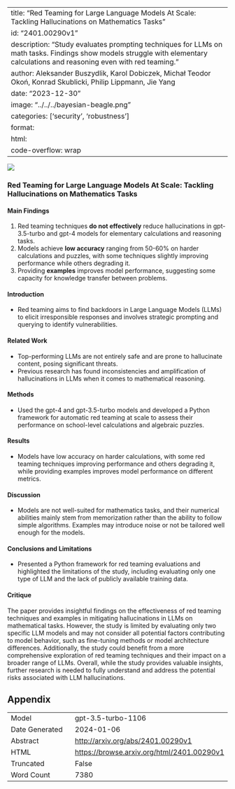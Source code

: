 
---
title: "Red Teaming for Large Language Models At Scale: Tackling Hallucinations on Mathematics Tasks"
id: "2401.00290v1"
description: "Study evaluates prompting techniques for LLMs on math tasks. Findings show models struggle with elementary calculations and reasoning even with red teaming."
author: Aleksander Buszydlik, Karol Dobiczek, Michał Teodor Okoń, Konrad Skublicki, Philip Lippmann, Jie Yang
date: "2023-12-30"
image: "../../../bayesian-beagle.png"
categories: ['security', 'robustness']
format:
  html:
    code-overflow: wrap
---

![](None)

### Red Teaming for Large Language Models At Scale: Tackling Hallucinations on Mathematics Tasks

#### Main Findings
1. Red teaming techniques **do not effectively** reduce hallucinations in gpt-3.5-turbo and gpt-4 models for elementary calculations and reasoning tasks.
2. Models achieve **low accuracy** ranging from 50-60% on harder calculations and puzzles, with some techniques slightly improving performance while others degrading it.
3. Providing **examples** improves model performance, suggesting some capacity for knowledge transfer between problems.

#### Introduction
- Red teaming aims to find backdoors in Large Language Models (LLMs) to elicit irresponsible responses and involves strategic prompting and querying to identify vulnerabilities.

#### Related Work
- Top-performing LLMs are not entirely safe and are prone to hallucinate content, posing significant threats.
- Previous research has found inconsistencies and amplification of hallucinations in LLMs when it comes to mathematical reasoning.

#### Methods
- Used the gpt-4 and gpt-3.5-turbo models and developed a Python framework for automatic red teaming at scale to assess their performance on school-level calculations and algebraic puzzles.

#### Results
- Models have low accuracy on harder calculations, with some red teaming techniques improving performance and others degrading it, while providing examples improves model performance on different metrics.

#### Discussion
- Models are not well-suited for mathematics tasks, and their numerical abilities mainly stem from memorization rather than the ability to follow simple algorithms. Examples may introduce noise or not be tailored well enough for the models.

#### Conclusions and Limitations
- Presented a Python framework for red teaming evaluations and highlighted the limitations of the study, including evaluating only one type of LLM and the lack of publicly available training data.

#### Critique
The paper provides insightful findings on the effectiveness of red teaming techniques and examples in mitigating hallucinations in LLMs on mathematical tasks. However, the study is limited by evaluating only two specific LLM models and may not consider all potential factors contributing to model behavior, such as fine-tuning methods or model architecture differences. Additionally, the study could benefit from a more comprehensive exploration of red teaming techniques and their impact on a broader range of LLMs. Overall, while the study provides valuable insights, further research is needed to fully understand and address the potential risks associated with LLM hallucinations.

## Appendix

|          |          |
|----------|----------|
| Model     | gpt-3.5-turbo-1106       |
| Date Generated     | 2024-01-06       |
| Abstract | [http://arxiv.org/abs/2401.00290v1](http://arxiv.org/abs/2401.00290v1)        |
| HTML     | [https://browse.arxiv.org/html/2401.00290v1](https://browse.arxiv.org/html/2401.00290v1)       |
| Truncated       | False       |
| Word Count       | 7380       |